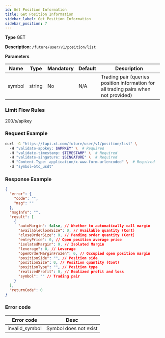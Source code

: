 ```yaml
---
id: Get Position Information
title: Get Position Information
sidebar_label: Get Position Information
sidebar_position: 7
---
```


**Type** GET

**Description:** `/future/user/v1/position/list`

**Parameters**

| Name | Type | Mandatory | Default | Description |
| --- | --- | --- | --- | --- |
| symbol | string | No | N/A | Trading pair (queries position information for all trading pairs when not provided) |

### Limit Flow Rules

200/s/apikey

### Request Example

```bash title="Request"
curl -G "https://fapi.xt.com/future/user/v1/position/list" \ 
  -H "validate-appkey: $APPKEY" \  # Required
  -H "validate-timestamp: $TIMESTAMP" \  # Required
  -H "validate-singature: $SINGATURE" \  # Required
  -H "Content-Type: application/x-www-form-urlencoded" \  # Required
  -d "symbol=btc_usdt"
```

### Response Example

```json title="Response"
{
  "error": {
    "code": "",
    "msg": ""
  },
  "msgInfo": "",
  "result": [
    {
      "autoMargin": false, // Whether to automatically call margin
      "availableCloseSize": 0, // Available quantity (Cont)
      "closeOrderSize": 0, // Pending order quantity (Cont)
      "entryPrice": 0, // Open position average price
      "isolatedMargin": 0, // Isolated Margin
      "leverage": 0, // Leverage
      "openOrderMarginFrozen": 0, // Occupied open position margin
      "positionSide": "", // Position side
      "positionSize": 0, // Position quantity (Cont)
      "positionType": "", // Position type
      "realizedProfit": 0, // Realized profit and loss
      "symbol": "" // Trading pair
    }
  ],
  "returnCode": 0
}
```

### Error code

| Error code | Desc |
|-------------|------|
| invalid_symbol | Symbol does not exist |